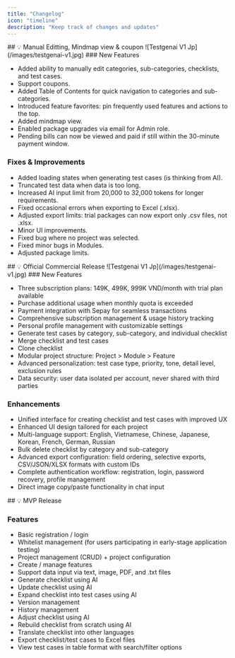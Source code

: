 ```yaml
---
title: "Changelog"
icon: "timeline"
description: "Keep track of changes and updates"
---
```


<Update label="16/07/2025" description="v1.1.0">
  ## 💡 Manual Editting, Mindmap view & coupon

  <Frame>
    ![Testgenai V1 Jp](/images/testgenai-v1.jpg)
  </Frame>
  ### New Features

  - Added ability to manually edit categories, sub-categories, checklists, and test cases.
  - Support coupons.
  - Added Table of Contents for quick navigation to categories and sub-categories.
  - Introduced feature favorites: pin frequently used features and actions to the top.
  - Added mindmap view.
  - Enabled package upgrades via email for Admin role.
  - Pending bills can now be viewed and paid if still within the 30-minute payment window.

  ### Fixes & Improvements

  - Added loading states when generating test cases (is thinking from AI).
  - Truncated test data when data is too long.
  - Increased AI input limit from 20,000 to 32,000 tokens for longer requirements.
  - Fixed occasional errors when exporting to Excel (.xlsx).
  - Adjusted export limits: trial packages can now export only .csv files, not .xlsx.
  - Minor UI improvements.
  - Fixed bug where no project was selected.
  - Fixed minor bugs in Modules.
  - Adjusted package limits.
</Update>

<Update label="24/06/2025" description="v1.0.0">
  ## 💡 Official Commercial Release

  <Frame>
    ![Testgenai V1 Jp](/images/testgenai-v1.jpg)
  </Frame>
  ### New Features

  - Three subscription plans: 149K, 499K, 999K VND/month with trial plan available
  - Purchase additional usage when monthly quota is exceeded
  - Payment integration with Sepay for seamless transactions
  - Comprehensive subscription management & usage history tracking
  - Personal profile management with customizable settings
  - Generate test cases by category, sub-category, and individual checklist
  - Merge checklist and test cases
  - Clone checklist
  - Modular project structure: Project \> Module \> Feature
  - Advanced personalization: test case type, priority, tone, detail level, exclusion rules
  - Data security: user data isolated per account, never shared with third parties

  ### Enhancements

  - Unified interface for creating checklist and test cases with improved UX
  - Enhanced UI design tailored for each project
  - Multi-language support: English, Vietnamese, Chinese, Japanese, Korean, French, German, Russian
  - Bulk delete checklist by category and sub-category
  - Advanced export configuration: field ordering, selective exports, CSV/JSON/XLSX formats with custom IDs
  - Complete authentication workflow: registration, login, password recovery, profile management
  - Direct image copy/paste functionality in chat input
</Update>

<Update label="26/04/2025" description="MVP">
  ## 💡 MVP Release

  ### Features

  - Basic registration / login
  - Whitelist management (for users participating in early-stage application testing)
  - Project management (CRUD) \+ project configuration
  - Create / manage features
  - Support data input via text, image, PDF, and .txt files
  - Generate checklist using AI
  - Update checklist using AI
  - Expand checklist into test cases using AI
  - Version management
  - History management
  - Adjust checklist using AI
  - Rebuild checklist from scratch using AI
  - Translate checklist into other languages
  - Export checklist/test cases to Excel files
  - View test cases in table format with search/filter options
</Update>